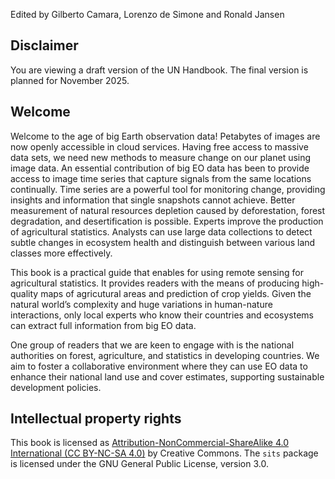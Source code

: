 
Edited by Gilberto Camara, Lorenzo de Simone and Ronald Jansen

## Disclaimer

You are viewing a draft version of the UN Handbook. The final version is planned for November 2025.

## Welcome {.unnumbered}



Welcome to the age of big Earth observation data! Petabytes of images are now openly accessible in cloud services. Having free access to massive data sets, we need new methods to measure change on our planet using image data. An essential contribution of big EO data has been to provide access to image time series that capture signals from the same locations continually. Time series are a powerful tool for monitoring change, providing insights and information that single snapshots cannot achieve. Better measurement of natural resources depletion caused by deforestation, forest degradation, and desertification is possible. Experts improve the production of agricultural statistics. Analysts can use large data collections to detect subtle changes in ecosystem health and distinguish between various land classes more effectively.  

This book is a practical guide that enables for using remote sensing for agricultural statistics.  It provides readers with the means of producing high-quality maps of agricutural areas and prediction of crop yields. Given the natural world's complexity and huge variations in human-nature interactions, only local experts who know their countries and ecosystems can extract full information from big EO data.

One group of readers that we are keen to engage with is the national authorities on forest, agriculture, and statistics in developing countries. We aim to foster a collaborative environment where they can use EO data to enhance their national land use and cover estimates, supporting sustainable development policies.

## Intellectual property rights {-}

This book is licensed as [Attribution-NonCommercial-ShareAlike 4.0 International (CC BY-NC-SA 4.0)](https://creativecommons.org/licenses/by-nc-sa/4.0/) by Creative Commons. The `sits` package is licensed under the GNU General Public License, version 3.0. 
